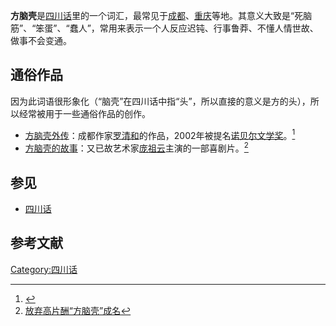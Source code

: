 '''方脑壳'''是[[四川话|四川话]]里的一个词汇，最常见于[[成都|成都]]、[[重庆|重庆]]等地。其意义大致是“死脑筋”、“笨蛋”、“蠢人”，常用来表示一个人反应迟钝、行事鲁莽、不懂人情世故、做事不会变通。

== 通俗作品 ==

因为此词语很形象化（“脑壳”在四川话中指“头”，所以直接的意义是方的头），所以经常被用于一些通俗作品的创作。

*[[方脑壳外传|方脑壳外传]]：成都作家[[罗清和|罗清和]]的作品，2002年被提名[[诺贝尔文学奖|诺贝尔文学奖]]。<ref>{{Cite web |url=http://news.sina.com.cn/cl/2002-03-02/0356491851.html |title=成都作家罗先贵、罗清和获下届诺贝尔文学奖提名 |access-date=2009-04-28 |archive-date=2005-04-10 |archive-url=https://web.archive.org/web/20050410002044/http://news.sina.com.cn/cl/2002-03-02/0356491851.html |dead-url=no }}</ref>
*[[方脑壳的故事|方脑壳的故事]]：又已故艺术家[[庞祖云|庞祖云]]主演的一部喜剧片。<ref>[http://news.idoican.com.cn/cqsb/html/2008-10/07/content_15023509.htm 放弃高片酬“方脑壳”成名]{{dead link|date=2018年3月 |bot=InternetArchiveBot |fix-attempted=yes }}</ref>

== 参见 ==

*[[四川话|四川话]]

==参考文献==
<div class="references-small">
<references />
</div>

[[Category:四川话|Category:四川话]]
